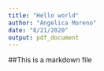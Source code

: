 ```yaml
---
title: "Hello world"
author: "Angelica Moreno"
date: "8/21/2020"
output: pdf_document
---
```


##This is a markdown file